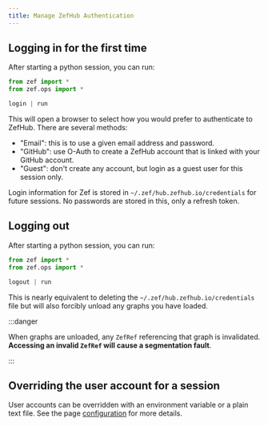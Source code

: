```yaml
---
title: Manage ZefHub Authentication
---
```



## Logging in for the first time

After starting a python session, you can run:

```python
from zef import *
from zef.ops import *

login | run
```

This will open a browser to select how you would prefer to authenticate to
ZefHub. There are several methods:

- "Email": this is to use a given email address and password.
- "GitHub": use O-Auth to create a ZefHub account that is linked with your
  GitHub account.
- "Guest": don't create any account, but login as a guest user for this session only.

Login information for Zef is stored in `~/.zef/hub.zefhub.io/credentials` for future sessions.
No passwords are stored in this, only a refresh token.

## Logging out

After starting a python session, you can run:

```python
from zef import *
from zef.ops import *

logout | run
```

This is nearly equivalent to deleting the `~/.zef/hub.zefhub.io/credentials`
file but will also forcibly unload any graphs you have loaded.

:::danger

When graphs are unloaded, any `ZefRef` referencing that graph is invalidated.
**Accessing an invalid `ZefRef` will cause a segmentation fault**.

:::


## Overriding the user account for a session

User accounts can be overridden with an environment variable or a plain text
file. See the page [configuration](/configuration-connections) for more details.
